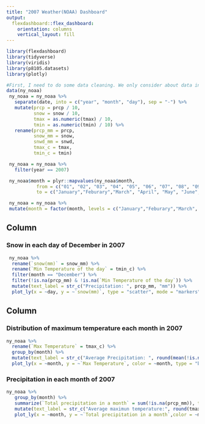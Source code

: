```yaml
---
title: "2007 Weather(NOAA) Dashboard"
output: 
  flexdashboard::flex_dashboard:
    orientation: columns
    vertical_layout: fill
---
```


```r
library(flexdashboard)
library(tidyverse)
library(viridis)
library(p8105.datasets)
library(plotly)
```



```r
#First, I need to do some data cleaning. We only consider about data in 2007.
data(ny_noaa)
 ny_noaa = ny_noaa %>%
   separate(date, into = c("year", "month", "day"), sep = "-") %>%
   mutate(prcp = prcp / 10,
          snow = snow / 10,
          tmax = as.numeric(tmax) / 10,
          tmin = as.numeric(tmin) / 10) %>%
   rename(prcp_mm = prcp,
          snow_mm = snow,
          snwd_mm = snwd,
          tmax_c = tmax,
          tmin_c = tmin)

 ny_noaa = ny_noaa %>%
   filter(year == 2007)

 ny_noaa$month = plyr::mapvalues(ny_noaa$month,
           from = c("01", "02", "03", "04", "05", "06", "07", "08", "09", "10", "11", "12"),
           to = c("January","Feburary","March", "April", "May", "June", "July", "August", "September", "October", "November", "December"))

 ny_noaa = ny_noaa %>%
 mutate(month = factor(month, levels = c("January","Feburary","March", "April", "May", "June", "July", "August", "September", "October", "November", "December")))
```


Column {data-width=650}
-----------------------------------------------------------------------

### Snow in each day of December in 2007

```r
 ny_noaa %>% 
  rename(`snow(mm)` = snow_mm) %>%
  rename(`Min Temperature of the day` = tmin_c) %>%
  filter(month == "December") %>% 
  filter(!is.na(prcp_mm) & !is.na(`Min Temperature of the day`)) %>% 
  mutate(text_label = str_c("Precipitation: ", prcp_mm, "mm")) %>% 
  plot_ly(x = ~day, y = ~`snow(mm)`, type = "scatter", mode = "markers", alpha = 0.5, color = ~`Min Temperature of the day`, text = ~text_label)
```

Column {data-width=350}
-----------------------------------------------------------------------

### Distribution of maximum temperature each month in 2007

```r
ny_noaa %>% 
  rename(`Max Temperature` = tmax_c) %>% 
  group_by(month) %>% 
  mutate(text_label = str_c("Average Precipitation: ", round(mean(!is.na(prcp_mm)), 2), "mm")) %>% 
  plot_ly(x = ~month, y = ~`Max Temperature`, color = ~month, type = "box", text = ~text_label)

```

### Precipitation in each month of 2007

```r
ny_noaa %>% 
   group_by(month) %>% 
   summarize(`Total precipitation in a month` = sum(!is.na(prcp_mm)), tmax_month = mean(!is.na(tmax_c)), tmin_month = mean(!is.na(tmin_c))) %>%
   mutate(text_label = str_c("Average maximun temperature:", round(tmax_month, 2) , "°C",  '\nAverage maximun temperature:', round(tmin_month, 2) , "°C")) %>%
   plot_ly(x = ~month, y = ~`Total precipitation in a month`,color = ~month, type = "bar", text = ~text_label)
```